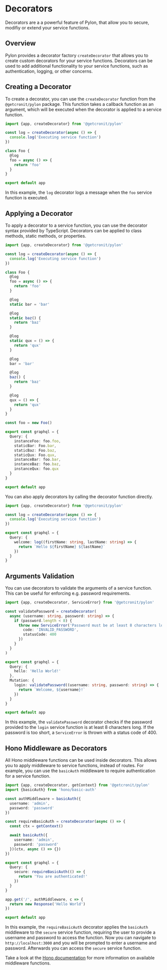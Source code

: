 # Decorators

Decorators are a a powerful feature of Pylon, that allow you to secure, modifiy or extend your service functions.

## Overview

Pylon provides a decorator factory `createDecorator` that allows you to create custom decorators for your service functions. Decorators can be used to add additional functionality to your service functions, such as authentication, logging, or other concerns.

## Creating a Decorator

To create a decorator, you can use the `createDecorator` function from the `@getcronit/pylon` package. This function takes a callback function as an argument, which will be executed when the decorator is applied to a service function.

```typescript
import {app, createDecorator} from '@getcronit/pylon'

const log = createDecorator(async () => {
  console.log('Executing service function')
})

class Foo {
  @log
  foo = async () => {
    return 'foo'
  }
}

export default app
```

In this example, the `log` decorator logs a message when the `foo` service function is executed.

## Applying a Decorator

To apply a decorator to a service function, you can use the decorator syntax provided by TypeScript. Decorators can be applied to class methods, static methods, or properties.

```typescript
import {app, createDecorator} from '@getcronit/pylon'

const log = createDecorator(async () => {
  console.log('Executing service function')
})

class Foo {
  @log
  foo = async () => {
    return 'foo'
  }

  @log
  static bar = 'bar'

  @log
  static baz() {
    return 'baz'
  }

  @log
  static qux = () => {
    return 'qux'
  }

  @log
  bar = 'bar'

  @log
  baz() {
    return 'baz'
  }

  @log
  qux = () => {
    return 'qux'
  }
}

const foo = new Foo()

export const graphql = {
  Query: {
    instanceFoo: foo.foo,
    staticBar: Foo.bar,
    staticBaz: Foo.baz,
    staticQux: Foo.qux,
    instanceBar: foo.bar,
    instanceBaz: foo.baz,
    instanceQux: foo.qux
  }
}

export default app
```

You can also apply decorators by calling the decorator function directly.

```typescript
import {app, createDecorator} from '@getcronit/pylon'

const log = createDecorator(async () => {
  console.log('Executing service function')
})

export const graphql = {
  Query: {
    welcome: log((firstName: string, lastName: string) => {
      return `Hello ${firstName} ${lastName}`
    })
  }
}
```

## Arguments Validation

You can use decorators to validate the arguments of a service function. This can be useful for enforcing e.g. password requirements.

```typescript
import {app, createDecorator, ServiceError} from '@getcronit/pylon'

const validatePassword = createDecorator(
  async (username: string, password: string) => {
    if (password.length < 8) {
      throw new ServiceError('Password must be at least 8 characters long', {
        code: 'INVALID_PASSWORD',
        statusCode: 400
      })
    }
  }
)

export const graphql = {
  Query: {
    hello: 'Hello World!'
  },
  Mutation: {
    login: validatePassword((username: string, password: string) => {
      return `Welcome, ${username}!`
    })
  }
}

export default app
```

In this example, the `validatePassword` decorator checks if the password provided to the `login` service function is at least 8 characters long. If the password is too short, a `ServiceError` is thrown with a status code of 400.

## Hono Middleware as Decorators

All Hono middleware functions can be used inside decorators. This allows you to apply middleware to service functions, instead of routes.
For example, you can use the `basicAuth` middleware to require authentication for a service function.

```typescript
import {app, createDecorator, getContext} from '@getcronit/pylon'
import {basicAuth} from 'hono/basic-auth'

const authMiddleware = basicAuth({
  username: 'admin',
  password: 'password'
})

const requireBasicAuth = createDecorator(async () => {
  const ctx = getContext()

  await basicAuth({
    username: 'admin',
    password: 'password'
  })(ctx, async () => {})
})

export const graphql = {
  Query: {
    secure: requireBasicAuth(() => {
      return 'You are authenticated!'
    })
  }
}

app.get('/', authMiddleware, c => {
  return new Response('Hello World')
})

export default app
```

In this example, the `requireBasicAuth` decorator applies the `basicAuth` middleware to the `secure` service function, requiring the user to provide a username and password to access the function.
Now you can navigate to `http://localhost:3000` and you will be prompted to enter a username and password. Afterwards you can access the `secure` service function.

Take a look at the [Hono documentation](https://hono.dev/docs/middleware/builtin/basic-auth) for more information on available middleware functions.
